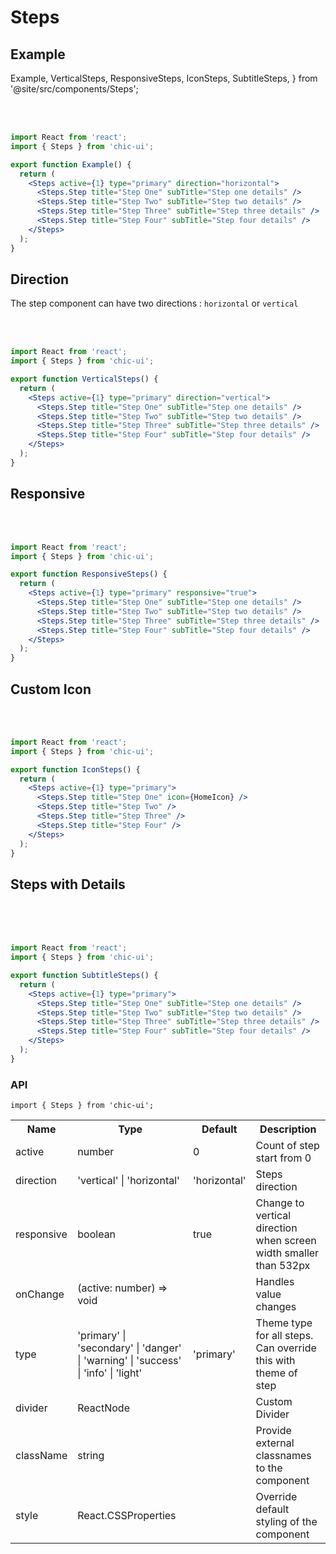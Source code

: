 # Steps

## Example

  Example,
  VerticalSteps,
  ResponsiveSteps,
  IconSteps,
  SubtitleSteps,
} from '@site/src/components/Steps';

<Example />

<br />
<br />

```jsx
import React from 'react';
import { Steps } from 'chic-ui';

export function Example() {
  return (
    <Steps active={1} type="primary" direction="horizontal">
      <Steps.Step title="Step One" subTitle="Step one details" />
      <Steps.Step title="Step Two" subTitle="Step two details" />
      <Steps.Step title="Step Three" subTitle="Step three details" />
      <Steps.Step title="Step Four" subTitle="Step four details" />
    </Steps>
  );
}
```

## Direction

The step component can have two directions : `horizontal` or `vertical`

<VerticalSteps />

<br />
<br />

```jsx
import React from 'react';
import { Steps } from 'chic-ui';

export function VerticalSteps() {
  return (
    <Steps active={1} type="primary" direction="vertical">
      <Steps.Step title="Step One" subTitle="Step one details" />
      <Steps.Step title="Step Two" subTitle="Step two details" />
      <Steps.Step title="Step Three" subTitle="Step three details" />
      <Steps.Step title="Step Four" subTitle="Step four details" />
    </Steps>
  );
}
```

## Responsive

<ResponsiveSteps />

<br />
<br />

```jsx
import React from 'react';
import { Steps } from 'chic-ui';

export function ResponsiveSteps() {
  return (
    <Steps active={1} type="primary" responsive="true">
      <Steps.Step title="Step One" subTitle="Step one details" />
      <Steps.Step title="Step Two" subTitle="Step two details" />
      <Steps.Step title="Step Three" subTitle="Step three details" />
      <Steps.Step title="Step Four" subTitle="Step four details" />
    </Steps>
  );
}
```

## Custom Icon

<IconSteps />

<br />
<br />

```jsx
import React from 'react';
import { Steps } from 'chic-ui';

export function IconSteps() {
  return (
    <Steps active={1} type="primary">
      <Steps.Step title="Step One" icon={HomeIcon} />
      <Steps.Step title="Step Two" />
      <Steps.Step title="Step Three" />
      <Steps.Step title="Step Four" />
    </Steps>
  );
}
```

## Steps with Details

<SubtitleSteps />

<br />
<br />
<br />

```jsx
import React from 'react';
import { Steps } from 'chic-ui';

export function SubtitleSteps() {
  return (
    <Steps active={1} type="primary">
      <Steps.Step title="Step One" subTitle="Step one details" />
      <Steps.Step title="Step Two" subTitle="Step two details" />
      <Steps.Step title="Step Three" subTitle="Step three details" />
      <Steps.Step title="Step Four" subTitle="Step four details" />
    </Steps>
  );
}
```

### API

```
import { Steps } from 'chic-ui';
```

<table>
  <tr>
     <th>Name</th>
     <th>Type</th>
     <th>Default</th>
     <th>Description</th>
  </tr>
   <tr>
    <td>active</td>
    <td>number</td>
    <td>0</td>
    <td>Count of step start from 0</td>
  </tr>
  <tr>
    <td>direction</td>
    <td>'vertical' | 'horizontal'</td>
    <td>'horizontal'</td>
    <td>Steps direction</td>
  </tr>
  <tr>
    <td>responsive</td>
    <td>boolean</td>
    <td>true</td>
    <td>Change to vertical direction when screen width smaller than 532px</td>
  </tr>
  <tr>
    <td>onChange</td>
    <td>(active: number) => void</td>
    <td></td>
    <td>Handles value changes</td>
  </tr>
  <tr>
    <td>type</td>
    <td>'primary' | 'secondary' | 'danger' | 'warning' | 'success' | 'info' | 'light'</td>
    <td>'primary'</td>
    <td>Theme type for all steps. Can override this with theme of step</td>
  </tr>
  <tr>
    <td>divider</td>
    <td>ReactNode</td>
    <td></td>
    <td>Custom Divider</td>
  </tr>
   <tr>
    <td>className</td>
    <td>string</td>
    <td></td>
    <td>Provide external classnames to the component</td>
  </tr>
  <tr>
    <td>style</td>
    <td>React.CSSProperties</td>
    <td></td>
    <td>Override default styling of the component</td>
  </tr>
</table>
